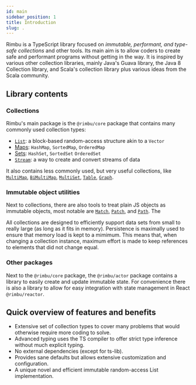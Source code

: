 ```yaml
---
id: main
sidebar_position: 1
title: Introduction
slug: .
---
```


Rimbu is a TypeScript library focused on _immutable, performant, and type-safe collections_ and other tools. Its main aim is to allow coders to create safe and performant programs without getting in the way. It is inspired by various other collection libraries, mainly Java's Guava library, the Java 8 Collection library, and Scala's collection library plus various ideas from the Scala community.

## Library contents

### Collections

Rimbu's main package is the `@rimbu/core` package that contains many commonly used collection types:

- [`List`](collections/list): a block-based random-access structure akin to a `Vector`
- [Maps](collections/map): `HashMap`, `SortedMap`, `OrderedMap`
- [Sets](collections/set): `HashSet`, `SortedSet` `OrderedSet`
- [`Stream`](collections/stream): a way to create and convert streams of data

It also contains less commonly used, but very useful collections, like [`MultiMap`](collections/multimap), [`BiMultiMap`](collections/bimultimap), [`MultiSet`](collections/multiset), [`Table`](collections/table), [`Graph`](collections/graph).

### Immutable object utilities

Next to collections, there are also tools to treat plain JS objects as immutable objects, most notable are [`Match`](.), [`Patch`](.), and [`Path`](.). The

All collections are designed to efficiently support data sets from small to really large (as long as it fits in memory). Persistence is maximally used to ensure that memory load is kept to a mimimum. This means that, when changing a collection instance, maximum effort is made to keep references to elements that did not change equal.

### Other packages

Next to the `@rimbu/core` package, the `@rimbu/actor` package contains a library to easily create and update immutable state. For convenience there is also a library to allow for easy integration with state management in React `@rimbu/reactor`.

## Quick overview of features and benefits

- Extensive set of collection types to cover many problems that would otherwise require more coding to solve.
- Advanced typing uses the TS compiler to offer strict type inference without much explicit typing.
- No external dependencies (except for ts-lib).
- Provides sane defaults but allows extensive customization and configuration.
- A unique novel and efficient immutable random-access List implementation.
